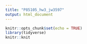 ```yaml
---
title: "P85105_hw3_jw3597"
output: html_document
---
```


```r
knitr::opts_chunk$set(echo = TRUE)
library(tidyverse)
knitr::knit
```




